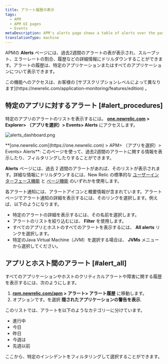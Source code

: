 ```yaml
---
title: アラート履歴の表示
tags:
  - APM
  - APM UI pages
  - Events
metaDescription: APM's alerts page shows a table of alerts over the past two weeks that you can drill down into for details.
translationType: machine
---
```



APMの **Alerts** ページには、過去2週間のアラートの表が表示され、スループット、エラーレートの割合、履歴などの詳細情報にドリルダウンすることができます。アラートの履歴は、特定のアプリケーションまたはすべてのアプリケーションについて表示できます。

<Callout variant="tip">
  この機能へのアクセスは、お客様の [サブスクリプションレベルによって異なります](https://newrelic.com/application-monitoring/features/edition) 。
</Callout>

## 特定のアプリに対するアラート [#alert_procedures]

特定のアプリのアラートのリストを表示するには。 **[one.newrelic.com](https://one.newrelic.com) > Explorer> （アプリを選択）> Events> Alerts** にアクセスします。

<img
  title="alerts_dashboard.png"
  alt="alerts_dashboard.png"
  src={alertsDashboard0}
/>

<figcaption>
  **[one.newrelic.com](https://one.newrelic.com) > APM> （アプリを選択）> Events> Alerts**: このページを使って、過去2週間のアラートに関する情報を表示したり、フィルタリングしたりすることができます。
</figcaption>

**Alerts** ページには、過去 2 週間のアラートがあれば、そのリストが表示されます。詳細な情報にドリルダウンするには、New Relic の標準的な [ユーザーインターフェース機能](/docs/accounts-partnerships/education/getting-started-new-relic/new-relic-user-interface) と [ページ機能](/docs/accounts-partnerships/education/getting-started-new-relic/standard-dashboard-features) のいずれかを使用します。

各アラート通知には、アラートアイコンと概要情報が含まれています。アラートページでアラート通知の詳細を表示するには、そのリンクを選択します。例えば、以下のようになります。

* 特定のアラートの詳細を表示するには、その名前を選択します。
* アラートのリストを絞り込むには、 **Filter** を使用します。
* すべてのアプリとホストのすべてのアラートを表示するには、 **All alerts** リンクを選択します。
* 特定のJava Virtual Machine（JVM）を選択する場合は、 **JVMs** メニューから選択してください。

## アプリとホスト間のアラート [#alert_all]

すべてのアプリケーションやホストのクリティカルアラートや障害に関する履歴を表示するには、次のようにします。

1. **[rpm.newrelic.com/apm](https://rpm.newrelic.com/apm) > アラート> アラート履歴** に移動します。
2. オプションです。を選択 **隠されたアプリケーションの警告を表示**.

このリストでは、アラートを以下のようなカテゴリーに分けています。

* 進行中
* 今日
* 昨日
* 今週は
* 先週以前

ここから、特定のインシデントをフィルタリングして選択することができます。
